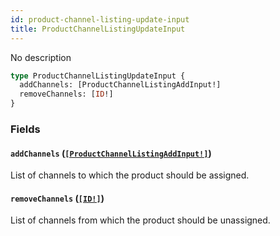 ```yaml
---
id: product-channel-listing-update-input
title: ProductChannelListingUpdateInput
---
```


No description

```graphql
type ProductChannelListingUpdateInput {
  addChannels: [ProductChannelListingAddInput!]
  removeChannels: [ID!]
}
```

### Fields

#### `addChannels` ([`[ProductChannelListingAddInput!]`](/api-reference/inputs/product-channel-listing-add-input.mdx))

List of channels to which the product should be assigned.

#### `removeChannels` ([`[ID!]`](/api-reference/scalars/id.mdx))

List of channels from which the product should be unassigned.
